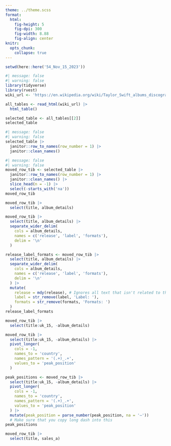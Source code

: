 ```yaml
---
theme: ../theme.scss
format: 
  html: 
    fig-height: 5
    fig-dpi: 300
    fig-width: 8.88
    fig-align: center
knitr: 
  opts_chunk: 
    collapse: true
---
```


```r
setwd(here::here('54_Nov_15_2023'))
```


```r
#| message: false
#| warning: false
library(tidyverse)
library(rvest)
wiki_url <- 'https://en.wikipedia.org/wiki/Taylor_Swift_albums_discography'

all_tables <- read_html(wiki_url) |> 
  html_table()
```



```r
selected_table <- all_tables[[2]]
selected_table
```



```r
#| message: false
#| warning: false
selected_table |> 
  janitor::row_to_names(row_number = 1) |> 
  janitor::clean_names()
```

```r
#| message: false
#| warning: false
moved_row_tib <- selected_table |> 
  janitor::row_to_names(row_number = 1) |> 
  janitor::clean_names() |> 
  slice_head(n = -1) |> 
  select(-starts_with('na'))
moved_row_tib
```




```r
moved_row_tib |> 
  select(title, album_details)
```


```r
moved_row_tib |> 
  select(title, album_details) |> 
  separate_wider_delim(
    cols = album_details,
    names = c('release', 'label', 'formats'),
    delim = '\n'
  )
```


```r
release_label_formats <- moved_row_tib |> 
  select(title, album_details) |> 
  separate_wider_delim(
    cols = album_details,
    names = c('release', 'label', 'formats'),
    delim = '\n'
  ) |> 
  mutate(
    release = mdy(release), # Ignores all text that isn't related to the date
    label = str_remove(label, 'Label: '),
    formats = str_remove(formats, 'Formats: ')
  )
release_label_formats
```




```r
moved_row_tib |> 
  select(title:uk_15, -album_details) 
```


```r
moved_row_tib |> 
  select(title:uk_15, -album_details) |> 
  pivot_longer(
    cols = -1,
    names_to = 'country',
    names_pattern = '(.+)_.+',
    values_to = 'peak_position'
  )
```



```r
peak_positions <- moved_row_tib |> 
  select(title:uk_15, -album_details) |> 
  pivot_longer(
    cols = -1,
    names_to = 'country',
    names_pattern = '(.+)_.+',
    values_to = 'peak_position'
  ) |> 
  mutate(peak_position = parse_number(peak_position, na = '—')) 
  # Make sure that you copy long dash into this
peak_positions
```



```r
moved_row_tib |> 
  select(title, sales_a)
```



